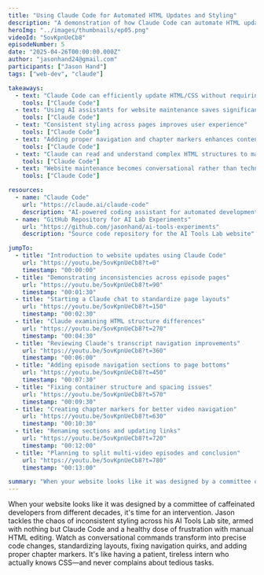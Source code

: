 ```yaml
---
title: "Using Claude Code for Automated HTML Updates and Styling"
description: "A demonstration of how Claude Code can automate HTML updates and apply consistent styling across a website, improving efficiency and maintainability."
heroImg: "../images/thumbnails/ep05.png"
videoId: "5ovKpnUeCb8"
episodeNumber: 5
date: "2025-04-26T00:00:00.000Z"
author: "jasonhand24@gmail.com"
participants: ["Jason Hand"]
tags: ["web-dev", "claude"]

takeaways:
  - text: "Claude Code can efficiently update HTML/CSS without requiring manual coding"
    tools: ["Claude Code"]
  - text: "Using AI assistants for website maintenance saves significant time"
    tools: ["Claude Code"]
  - text: "Consistent styling across pages improves user experience"
    tools: ["Claude Code"]
  - text: "Adding proper navigation and chapter markers enhances content accessibility"
    tools: ["Claude Code"]
  - text: "Claude can read and understand complex HTML structures to make targeted changes"
    tools: ["Claude Code"]
  - text: "Website maintenance becomes conversational rather than technical when using AI"
    tools: ["Claude Code"]

resources:
  - name: "Claude Code"
    url: "https://claude.ai/claude-code"
    description: "AI-powered coding assistant for automated development tasks"
  - name: "GitHub Repository for AI Lab Experiments"
    url: "https://github.com/jasonhand/ai-tools-experiments"
    description: "Source code repository for the AI Tools Lab website"

jumpTo:
  - title: "Introduction to website updates using Claude Code"
    url: "https://youtu.be/5ovKpnUeCb8?t=0"
    timestamp: "00:00:00"
  - title: "Demonstrating inconsistencies across episode pages"
    url: "https://youtu.be/5ovKpnUeCb8?t=90"
    timestamp: "00:01:30"
  - title: "Starting a Claude chat to standardize page layouts"
    url: "https://youtu.be/5ovKpnUeCb8?t=150"
    timestamp: "00:02:30"
  - title: "Claude examining HTML structure differences"
    url: "https://youtu.be/5ovKpnUeCb8?t=270"
    timestamp: "00:04:30"
  - title: "Reviewing Claude's transcript navigation improvements"
    url: "https://youtu.be/5ovKpnUeCb8?t=360"
    timestamp: "00:06:00"
  - title: "Adding episode navigation sections to page bottoms"
    url: "https://youtu.be/5ovKpnUeCb8?t=450"
    timestamp: "00:07:30"
  - title: "Fixing container structure and spacing issues"
    url: "https://youtu.be/5ovKpnUeCb8?t=570"
    timestamp: "00:09:30"
  - title: "Creating chapter markers for better video navigation"
    url: "https://youtu.be/5ovKpnUeCb8?t=630"
    timestamp: "00:10:30"
  - title: "Renaming sections and updating links"
    url: "https://youtu.be/5ovKpnUeCb8?t=720"
    timestamp: "00:12:00"
  - title: "Planning to split multi-video episodes and conclusion"
    url: "https://youtu.be/5ovKpnUeCb8?t=780"
    timestamp: "00:13:00"

summary: "When your website looks like it was designed by a committee of caffeinated developers from different decades, it's time for an intervention. Jason tackles the chaos of inconsistent styling across his AI Tools Lab site, armed with nothing but Claude Code and a healthy dose of frustration with manual HTML editing. Watch as conversational commands transform into precise code changes, standardizing layouts, fixing navigation quirks, and adding proper chapter markers. It's like having a patient, tireless intern who actually knows CSS—and never complains about tedious tasks."
---
```


When your website looks like it was designed by a committee of caffeinated developers from different decades, it's time for an intervention. Jason tackles the chaos of inconsistent styling across his AI Tools Lab site, armed with nothing but Claude Code and a healthy dose of frustration with manual HTML editing. Watch as conversational commands transform into precise code changes, standardizing layouts, fixing navigation quirks, and adding proper chapter markers. It's like having a patient, tireless intern who actually knows CSS—and never complains about tedious tasks. 
